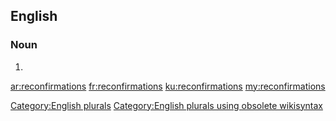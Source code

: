 ==English==

===Noun===
{{head|en}}

# {{plural of|reconfirmation}}

[[Category:English plurals]][[Category:English plurals using obsolete wikisyntax]]

[[ar:reconfirmations]]
[[fr:reconfirmations]]
[[ku:reconfirmations]]
[[my:reconfirmations]]